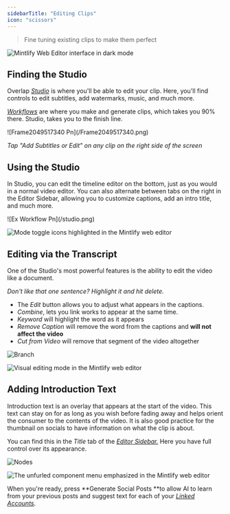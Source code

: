 ```yaml
---
sidebarTitle: "Editing Clips"
icon: "scissors"
---
```


> Fine tuning existing clips to make them perfect

<img
  className="hidden dark:block my-0 pointer-events-none"
  src="https://mintlify.s3.us-west-1.amazonaws.com/mintlify/images/editor/editor-dark.png"
  alt="Mintlify Web Editor interface in dark mode"
/>

## Finding the Studio

Overlap _<u>Studio</u>_ is where you'll be able to edit your clip. Here, you'll find controls to edit subtitles, add watermarks, music, and much more.

[_<u>Workflows</u>_](/essentials/workflows) are where you make and generate clips, which takes you 90% there. Studio, takes you to the finish line.

<Frame>
  ![Frame2049517340 Pn](/Frame2049517340.png)
</Frame>

_Tap "Add Subtitles or Edit" on any clip on the right side of the screen_

## Using the Studio

In Studio, you can edit the timeline editor on the bottom, just as you would in a normal video editor. You can also alternate between tabs on the right in the Editor Sidebar, allowing you to customize captions, add an intro title, and much more.

<Frame>
  ![Ex Workflow Pn](/studio.png)

  <img
    src="https://mintlify.s3.us-west-1.amazonaws.com/mintlify/images/editor/mode-toggle-dark.png"
    alt="Mode toggle icons highlighted in the Mintlify web editor"
    className="hidden dark:block"
  />
</Frame>

## Editing via the Transcript

One of the Studio's most powerful features is the ability to edit the video like a document.

_Don't like that one sentence? Highlight it and hit delete._

- The _Edit_ button allows you to adjust what appears in the captions.
- _Combine_, lets you link works to appear at the same time.
- _Keyword_ will highlight the word as it appears
- _Remove Caption_ will remove the word from the captions and **will not affect the video**
- _Cut from Video_ will remove that segment of the video altogether

<Frame>
  <img
    src="/transcript.png"
    alt="Branch"
    className="block dark:hidden"
    title="Branch"
  />

  <img
    src="https://mintlify.s3.us-west-1.amazonaws.com/mintlify/images/editor/visual-mode-dark.png"
    alt="Visual editing mode in the Mintlify web editor"
    className="hidden dark:block"
  />
</Frame>

## Adding Introduction Text

Introduction text is an overlay that appears at the start of the video. This text can stay on for as long as you wish before fading away and helps orient the consumer to the contents of the video. It is also good practice for the thumbnail on socials to have information on what the clip is about.

You can find this in the _Title_ tab of the _<u>Editor Sidebar.</u>_ Here you have full control over its appearance.

<Frame>
  <img
    src="/title.png"
    alt="Nodes"
    className="block dark:hidden"
    title="Nodes"
    style={{ width:"100%" }}
  />

  <img
    src="https://mintlify.s3.us-west-1.amazonaws.com/mintlify/images/editor/component-menu-dark.png"
    alt="The unfurled component menu emphasized in the Mintlify web editor"
    className="hidden dark:block"
  />
</Frame>

When you're ready, press \*\*Generate Social Posts \*\*to allow AI to learn from your previous posts and suggest text for each of your [_<u>Linked Accounts</u>_](/linking).